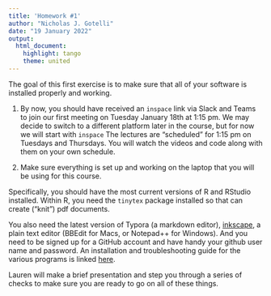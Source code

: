 ```yaml
---
title: 'Homework #1'
author: "Nicholas J. Gotelli"
date: "19 January 2022"
output: 
  html_document: 
    highlight: tango
    theme: united
---
```


The goal of this first exercise is to make sure that all of your software is installed properly and working.

1. By now, you should have received an `inspace` link via Slack and Teams to join our first meeting on Tuesday January 18th at 1:15 pm. We may decide to switch to a different platform later in the course, but for now we will start with `inspace` The lectures are "scheduled" for 1:15 pm on Tuesdays and Thursdays. You will watch the videos and code along with them on your own schedule.

2. Make sure everything is set up and working on the laptop that you will be using for this course. 

Specifically, you should have the most current versions of R and RStudio installed. Within R, you need the `tinytex` package installed so that can create ("knit") pdf documents.

You also need the latest version of Typora (a markdown editor), [inkscape](https://inkscape.org/release/inkscape-1.1.1/), a plain text editor (BBEdit for Macs, or Notepad++ for Windows). And you need to be signed up for a GitHub account and have handy your github user name and password. An installation and troubleshooting guide for the various programs is linked [here](Installation_Instructions.html). 

Lauren will make a brief presentation and step you through a series of checks to make sure you are ready to go on all of these things.


